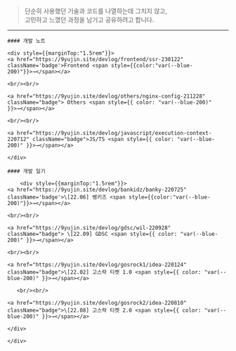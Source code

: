 > 단순히 사용했던 기술과 코드를 나열하는데 그치지 않고,<br/>
> 고민하고 느꼈던 과정을 남기고 공유하려고 합니다.

---

<div className="intro-wrapper">
    <div className="steps-container">
    
    #### 개발 노트

    <div style={{marginTop:"1.5rem"}}>
    <a href="https://9yujin.site/devlog/frontend/ssr-230122" className='badge'>Frontend <span style={{color:"var(--blue-200)"}}>→</span></a>

    <br/><br/>

    <a href="https://9yujin.site/devlog/others/nginx-config-211228" className="badge"> Others <span style={{ color: "var(--blue-200)" }}>→</span></a>

    <br/><br/>

    <a href="https://9yujin.site/devlog/javascript/execution-context-220712" className="badge">JS/TS <span style={{ color: "var(--blue-200)" }}>→</span></a>

    </div>

    #### 개발 일기

        <div style={{marginTop:"1.5rem"}}>
    <a href="https://9yujin.site/devlog/bankidz/banky-220725" className='badge'>\[22.06] 뱅키즈 <span style={{color:"var(--blue-200)"}}>→</span></a>

    <br/><br/>

    <a href="https://9yujin.site/devlog/gdsc/wil-220928" className="badge"> \[22.09] GDSC <span style={{ color: "var(--blue-200)" }}>→</span></a>

    <br/><br/>

    <a href="https://9yujin.site/devlog/gosrock1/idea-220124" className="badge">\[22.02] 고스락 티켓 1.0 <span style={{ color: "var(--blue-200)" }}>→</span></a>

       <br/><br/>

    <a href="https://9yujin.site/devlog/gosrock2/idea-220810" className="badge">\[22.08] 고스락 티켓 2.0 <span style={{ color: "var(--blue-200)" }}>→</span></a>

    </div>

    </div>

</div>
